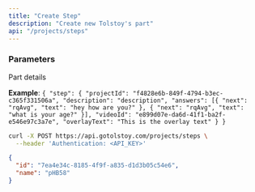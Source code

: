 ```yaml
---
title: "Create Step"
description: "Create new Tolstoy's part"
api: "/projects/steps"
---
```


### Parameters

<Param body="" type="object">

Part details

**Example**:
`{ "step": { "projectId": "f4828e6b-849f-4794-b3ec-c365f331506a", "description": "description", "answers": [{ "next": "rqAvg", "text": "hey how are you?" }, { "next": "rqAvg", "text": "what is your age?" }], "videoId": "e899d07e-da6d-41f1-ba2f-e546e97c3a7e", "overlayText": "This is the overlay text" } }`

</Param>

<RequestExample>

```bash Request
curl -X POST https://api.gotolstoy.com/projects/steps \
  --header 'Authentication: <API_KEY>'
```

</RequestExample>

<ResponseExample>

```json Response
{
  "id": "7ea4e34c-8185-4f9f-a835-d1d3b05c54e6",
  "name": "pHB58"
}
```

</ResponseExample>
